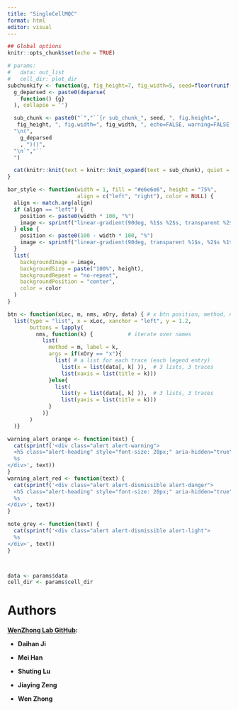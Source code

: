```yaml
---
title: "SingleCellMQC"
format: html
editor: visual
---
```


```r
## Global options
knitr::opts_chunk$set(echo = TRUE)
```

```r
# params:
#   data: out_list
#   cell_dir: plot_dir
subchunkify <- function(g, fig_height=7, fig_width=5, seed=floor(runif(1) * 10000)) {
  g_deparsed <- paste0(deparse(
    function() {g}
  ), collapse = '')

  sub_chunk <- paste0("`","``{r sub_chunk_", seed, ", fig.height=",
   fig_height, ", fig.width=", fig_width, ", echo=FALSE, warning=FALSE, message=FALSE}",
  "\n(", 
    g_deparsed
    , ")()",
  "\n`","``
  ")

  cat(knitr::knit(text = knitr::knit_expand(text = sub_chunk), quiet = TRUE))
}

bar_style <- function(width = 1, fill = "#e6e6e6", height = "75%",
                      align = c("left", "right"), color = NULL) {
  align <- match.arg(align)
  if (align == "left") {
    position <- paste0(width * 100, "%")
    image <- sprintf("linear-gradient(90deg, %1$s %2$s, transparent %2$s)", fill, position)
  } else {
    position <- paste0(100 - width * 100, "%")
    image <- sprintf("linear-gradient(90deg, transparent %1$s, %2$s %1$s)", position, fill)
  }
  list(
    backgroundImage = image,
    backgroundSize = paste("100%", height),
    backgroundRepeat = "no-repeat",
    backgroundPosition = "center",
    color = color
  )
}

btn <- function(xLoc, m, nms, xOry, data) { # x btn position, method, names, x or y
  list(type = "list", x = xLoc, xanchor = "left", y = 1.2, 
       buttons = lapply(
         nms, function(k) {           # iterate over names
           list(
             method = m, label = k,
             args = if(xOry == "x"){
               list( # a list for each trace (each legend entry)
                 list(x = list(data[, k] )),  # 3 lists, 3 traces
                 list(xaxis = list(title = k)))
             }else{
               list(
                 list(y = list(data[, k] )),  # 3 lists, 3 traces
                 list(yaxis = list(title = k)))
             }
           )}
       )
  )}

warning_alert_orange <- function(text) {
  cat(sprintf('<div class="alert alert-warning">
  <h5 class="alert-heading" style="font-size: 20px;" aria-hidden="true">Warning!</h5>
  %s
</div>', text))
}
warning_alert_red <- function(text) {
  cat(sprintf('<div class="alert alert-dismissible alert-danger">
  <h5 class="alert-heading" style="font-size: 20px;" aria-hidden="true">Warning!</h5>
  %s
</div>', text))
}

note_grey <- function(text) {
  cat(sprintf('<div class="alert alert-dismissible alert-light">
  %s
</div>', text))
}



data <- params$data
cell_dir <- params$cell_dir

```





# Authors {.unnumbered}

**[WenZhong Lab GitHub](https://github.com/WenZhong-Lab):**

-  **Daihan Ji**

-  **Mei Han**

-  **Shuting Lu**

-  **Jiaying Zeng** 

-  **Wen Zhong** 
